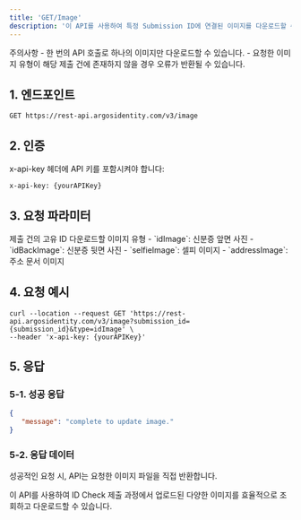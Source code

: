 ```yaml
---
title: 'GET/Image'
description: '이 API를 사용하여 특정 Submission ID에 연결된 이미지를 다운로드할 수 있습니다. 신분증 이미지(앞면/뒷면), 셀피 이미지, 주소지 문서 등을 조회할 수 있습니다.'
---
```


<Warning>
주의사항
- 한 번의 API 호출로 하나의 이미지만 다운로드할 수 있습니다.
- 요청한 이미지 유형이 해당 제출 건에 존재하지 않을 경우 오류가 반환될 수 있습니다.
</Warning>

## 1. 엔드포인트

```text GET/Image
GET https://rest-api.argosidentity.com/v3/image
```
## 2. 인증

x-api-key 헤더에 API 키를 포함시켜야 합니다:

```text x-api-key
x-api-key: {yourAPIKey}
```


## 3. 요청 파라미터

<ResponseField name="submissionId" type="string" required="true">
제출 건의 고유 ID
</ResponseField>
<ResponseField name="type" type="string" required="true">
다운로드할 이미지 유형
- `idImage`: 신분증 앞면 사진
- `idBackImage`: 신분증 뒷면 사진
- `selfieImage`: 셀피 이미지
- `addressImage`: 주소 문서 이미지
</ResponseField>


## 4. 요청 예시

```curl GET/Image
curl --location --request GET 'https://rest-api.argosidentity.com/v3/image?submission_id={submission_id}&type=idImage' \
--header 'x-api-key: {yourAPIKey}'

```

## 5. 응답

### 5-1. 성공 응답
```json result.json
{
   "message": "complete to update image."
}

```

### 5-2. 응답 데이터

성공적인 요청 시, API는 요청한 이미지 파일을 직접 반환합니다. 


이 API를 사용하여 ID Check 제출 과정에서 업로드된 다양한 이미지를 효율적으로 조회하고 다운로드할 수 있습니다.